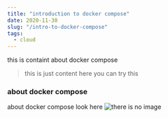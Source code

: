 ```yaml
---
title: "introduction to docker compose"
date: 2020-11-30 
slug: "/intro-to-docker-compose"
tags: 
  - cloud 
---
```


this is containt about docker compose
> this is just content here you can try this 
### about docker compose

about docker compose look here ![there is no image](./defence-against-the-dark-arts.jpg) 